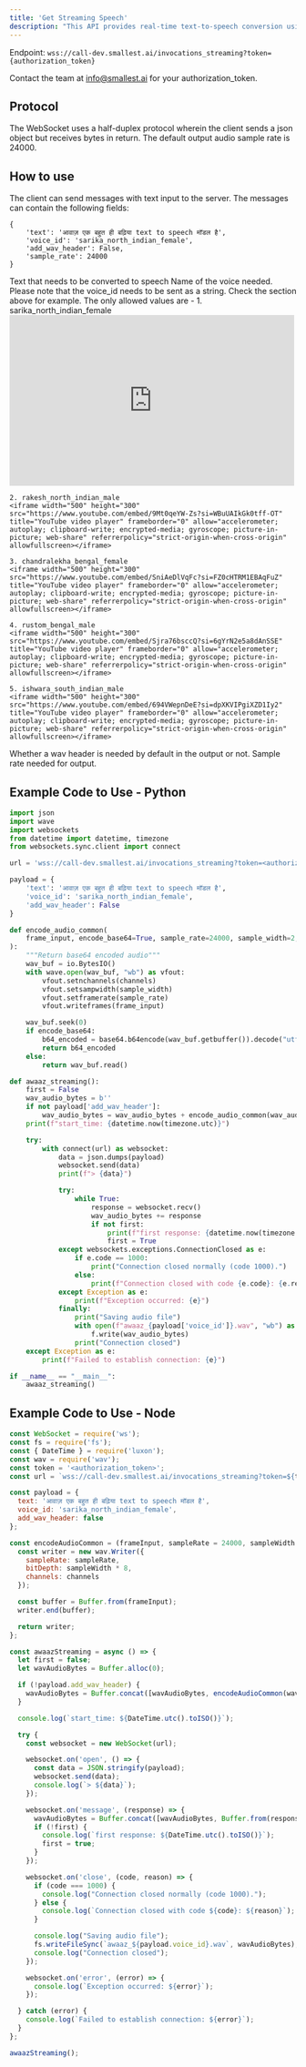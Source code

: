 ```yaml
---
title: 'Get Streaming Speech'
description: "This API provides real-time text-to-speech conversion using WebSockets. This allows you to send a text message and receive audio data back in real-time."
---
```


<Note>Endpoint:
`wss://call-dev.smallest.ai/invocations_streaming?token={authorization_token}`</Note>

<Tip>Contact the team at info@smallest.ai for your authorization_token.</Tip>

## Protocol

The WebSocket uses a half-duplex protocol wherein the client sends a json object but receives bytes in return.
The default output audio sample rate is 24000.

## How to use

The client can send messages with text input to the server. The messages can contain the following fields:
```JSON5
{
    'text': 'आवाज़ एक बहुत ही बढ़िया text to speech मॉडल है', 
    'voice_id': 'sarika_north_indian_female',
    'add_wav_header': False,
    'sample_rate': 24000
}
```

<ParamField path="text" type="string">
  Text that needs to be converted to speech
</ParamField>

<ParamField path="voice_id" type="string">
  Name of the voice needed. Please note that the voice_id needs to be sent as a string. Check the section above for example. The only allowed values are - 
    1. sarika_north_indian_female
    <iframe width="500" height="300" src="https://www.youtube.com/embed/tj6IGjw_Wuc?si=SxUDzr_GLgUfwXxk" title="YouTube video player" frameborder="0" allow="accelerometer; autoplay; clipboard-write; encrypted-media; gyroscope; picture-in-picture; web-share" referrerpolicy="strict-origin-when-cross-origin" allowfullscreen></iframe> 

    2. rakesh_north_indian_male 
    <iframe width="500" height="300" src="https://www.youtube.com/embed/9Mt0qeYW-Zs?si=WBuUAIkGk0tff-OT" title="YouTube video player" frameborder="0" allow="accelerometer; autoplay; clipboard-write; encrypted-media; gyroscope; picture-in-picture; web-share" referrerpolicy="strict-origin-when-cross-origin" allowfullscreen></iframe>

    3. chandralekha_bengal_female
    <iframe width="500" height="300" src="https://www.youtube.com/embed/SniAeDlVqFc?si=FZ0cHTRM1EBAqFuZ" title="YouTube video player" frameborder="0" allow="accelerometer; autoplay; clipboard-write; encrypted-media; gyroscope; picture-in-picture; web-share" referrerpolicy="strict-origin-when-cross-origin" allowfullscreen></iframe>

    4. rustom_bengal_male
    <iframe width="500" height="300" src="https://www.youtube.com/embed/Sjra76bsccQ?si=6gYrN2e5a8dAnSSE" title="YouTube video player" frameborder="0" allow="accelerometer; autoplay; clipboard-write; encrypted-media; gyroscope; picture-in-picture; web-share" referrerpolicy="strict-origin-when-cross-origin" allowfullscreen></iframe>

    5. ishwara_south_indian_male
    <iframe width="500" height="300" src="https://www.youtube.com/embed/694VWepnDeE?si=dpXKVIPgiXZD1Iy2" title="YouTube video player" frameborder="0" allow="accelerometer; autoplay; clipboard-write; encrypted-media; gyroscope; picture-in-picture; web-share" referrerpolicy="strict-origin-when-cross-origin" allowfullscreen></iframe>

</ParamField>

<ParamField path="add_wav_header" type="bool" default=True>
  Whether a wav header is needed by default in the output or not. 
</ParamField>

<ParamField path="sample_rate" type="int" default=24000>
  Sample rate needed for output. 
</ParamField>

## Example Code to Use - Python

```python
import json
import wave
import websockets
from datetime import datetime, timezone
from websockets.sync.client import connect

url = 'wss://call-dev.smallest.ai/invocations_streaming?token=<authorization_token>'

payload = {
    'text': 'आवाज़ एक बहुत ही बढ़िया text to speech मॉडल है',
    'voice_id': 'sarika_north_indian_female',
    'add_wav_header': False
}

def encode_audio_common(
    frame_input, encode_base64=True, sample_rate=24000, sample_width=2, channels=1
):
    """Return base64 encoded audio"""
    wav_buf = io.BytesIO()
    with wave.open(wav_buf, "wb") as vfout:
        vfout.setnchannels(channels)
        vfout.setsampwidth(sample_width)
        vfout.setframerate(sample_rate)
        vfout.writeframes(frame_input)

    wav_buf.seek(0)
    if encode_base64:
        b64_encoded = base64.b64encode(wav_buf.getbuffer()).decode("utf-8")
        return b64_encoded
    else:
        return wav_buf.read()

def awaaz_streaming():
    first = False
    wav_audio_bytes = b''
    if not payload['add_wav_header']:
        wav_audio_bytes = wav_audio_bytes + encode_audio_common(wav_audio_bytes, encode_base64=False)
    print(f"start_time: {datetime.now(timezone.utc)}")

    try:
        with connect(url) as websocket:
            data = json.dumps(payload)
            websocket.send(data)
            print(f"> {data}")

            try:
                while True:
                    response = websocket.recv()
                    wav_audio_bytes += response
                    if not first:
                        print(f"first response: {datetime.now(timezone.utc)}")
                        first = True
            except websockets.exceptions.ConnectionClosed as e:
                if e.code == 1000:
                    print("Connection closed normally (code 1000).")
                else:
                    print(f"Connection closed with code {e.code}: {e.reason}")
            except Exception as e:
                print(f"Exception occurred: {e}")
            finally:
                print("Saving audio file")
                with open(f"awaaz_{payload['voice_id']}.wav", "wb") as f:
                    f.write(wav_audio_bytes)
                print("Connection closed")
    except Exception as e:
        print(f"Failed to establish connection: {e}")

if __name__ == "__main__":
    awaaz_streaming()
```

## Example Code to Use - Node

```javascript
const WebSocket = require('ws');
const fs = require('fs');
const { DateTime } = require('luxon');
const wav = require('wav');
const token = '<authorization_token>';
const url = `wss://call-dev.smallest.ai/invocations_streaming?token=${token}`;

const payload = {
  text: 'आवाज़ एक बहुत ही बढ़िया text to speech मॉडल है',
  voice_id: 'sarika_north_indian_female',
  add_wav_header: false
};

const encodeAudioCommon = (frameInput, sampleRate = 24000, sampleWidth = 2, channels = 1) => {
  const writer = new wav.Writer({
    sampleRate: sampleRate,
    bitDepth: sampleWidth * 8,
    channels: channels
  });

  const buffer = Buffer.from(frameInput);
  writer.end(buffer);

  return writer;
};

const awaazStreaming = async () => {
  let first = false;
  let wavAudioBytes = Buffer.alloc(0);

  if (!payload.add_wav_header) {
    wavAudioBytes = Buffer.concat([wavAudioBytes, encodeAudioCommon(wavAudioBytes)]);
  }

  console.log(`start_time: ${DateTime.utc().toISO()}`);

  try {
    const websocket = new WebSocket(url);

    websocket.on('open', () => {
      const data = JSON.stringify(payload);
      websocket.send(data);
      console.log(`> ${data}`);
    });

    websocket.on('message', (response) => {
      wavAudioBytes = Buffer.concat([wavAudioBytes, Buffer.from(response)]);
      if (!first) {
        console.log(`first response: ${DateTime.utc().toISO()}`);
        first = true;
      }
    });

    websocket.on('close', (code, reason) => {
      if (code === 1000) {
        console.log("Connection closed normally (code 1000).");
      } else {
        console.log(`Connection closed with code ${code}: ${reason}`);
      }

      console.log("Saving audio file");
      fs.writeFileSync(`awaaz_${payload.voice_id}.wav`, wavAudioBytes);
      console.log("Connection closed");
    });

    websocket.on('error', (error) => {
      console.log(`Exception occurred: ${error}`);
    });

  } catch (error) {
    console.log(`Failed to establish connection: ${error}`);
  }
};

awaazStreaming();

```


